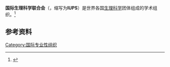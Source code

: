 '''国际生理科学联合会'''（{{lang-en|International Union of Physiological Sciences}}，缩写为'''IUPS'''）是世界各国[[生理科学|生理科学]]团体组成的学术组织。<ref>{{Cite book|title=国际组织手册|author=杨永泉, 夏德富主编|publisher=中国对外翻译出版公司|year=1988|isbn=|location=北京|pages=}}</ref>

== 参考资料 ==
{{reflist}}

{{国际科学理事会}}

[[Category:国际专业性组织|Category:国际专业性组织]]